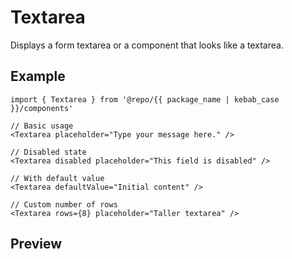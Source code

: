 
<Meta of={Stories} />

# Textarea

Displays a form textarea or a component that looks like a textarea.

## Example

```tsx
import { Textarea } from '@repo/{{ package_name | kebab_case }}/components'

// Basic usage
<Textarea placeholder="Type your message here." />

// Disabled state
<Textarea disabled placeholder="This field is disabled" />

// With default value
<Textarea defaultValue="Initial content" />

// Custom number of rows
<Textarea rows={8} placeholder="Taller textarea" />
```

## Preview

<Primary />
